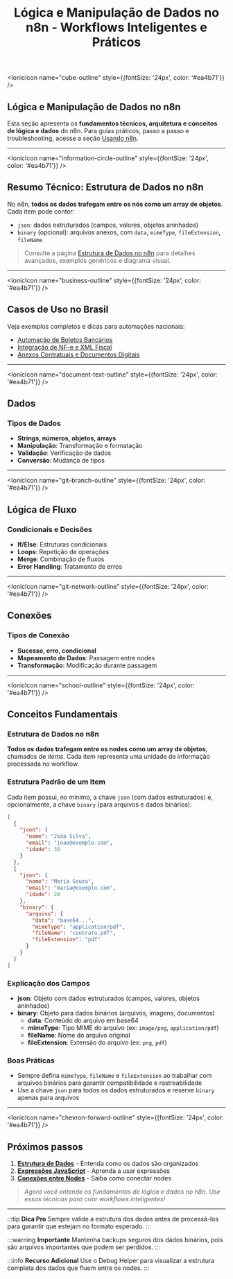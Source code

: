 ﻿---
sidebar_position: 1
title: Lógica e Manipulação de Dados no n8n - Workflows Inteligentes e Práticos
description: Aprenda a dominar dados, lógica e processamento no n8n para criar workflows inteligentes, eficientes e escaláveis.
keywords: [n8n, lógica, dados, manipulação de dados, workflow inteligente, automação, processamento de dados, boas práticas, lógica de automação, transformação de dados]
---

<IonicIcon name="cube-outline" style={{fontSize: '24px', color: '#ea4b71'}} />

## Lógica e Manipulação de Dados no n8n

Esta seção apresenta os **fundamentos técnicos, arquitetura e conceitos de lógica e dados** do n8n. Para guias práticos, passo a passo e troubleshooting, acesse a seção [Usando n8n](/usando-n8n).

---

<IonicIcon name="information-circle-outline" style={{fontSize: '24px', color: '#ea4b71'}} />

## Resumo Técnico: Estrutura de Dados no n8n

No n8n, **todos os dados trafegam entre os nós como um array de objetos**. Cada item pode conter:

- `json`: dados estruturados (campos, valores, objetos aninhados)
- `binary` (opcional): arquivos anexos, com `data`, `mimeType`, `fileExtension`, `fileName`

> Consulte a página [Estrutura de Dados no n8n](/logica-e-dados/estrutura-dados) para detalhes avançados, exemplos genéricos e diagrama visual.

---

<IonicIcon name="business-outline" style={{fontSize: '24px', color: '#ea4b71'}} />

## Casos de Uso no Brasil

Veja exemplos completos e dicas para automações nacionais:

- [Automação de Boletos Bancários](/logica-e-dados/data/boletos-bancarios)
- [Integração de NF-e e XML Fiscal](/logica-e-dados/data/nfe-xml)
- [Anexos Contratuais e Documentos Digitais](/logica-e-dados/data/anexos-contratuais)

---

<IonicIcon name="document-text-outline" style={{fontSize: '24px', color: '#ea4b71'}} />

## Dados

### Tipos de Dados

- **Strings, números, objetos, arrays**
- **Manipulação**: Transformação e formatação
- **Validação**: Verificação de dados
- **Conversão**: Mudança de tipos

---

<IonicIcon name="git-branch-outline" style={{fontSize: '24px', color: '#ea4b71'}} />

## Lógica de Fluxo

### Condicionais e Decisões

- **If/Else**: Estruturas condicionais
- **Loops**: Repetição de operações
- **Merge**: Combinação de fluxos
- **Error Handling**: Tratamento de erros

---

<IonicIcon name="git-network-outline" style={{fontSize: '24px', color: '#ea4b71'}} />

## Conexões

### Tipos de Conexão

- **Sucesso, erro, condicional**
- **Mapeamento de Dados**: Passagem entre nodes
- **Transformação**: Modificação durante passagem

---

<IonicIcon name="school-outline" style={{fontSize: '24px', color: '#ea4b71'}} />

## Conceitos Fundamentais

### Estrutura de Dados no n8n

**Todos os dados trafegam entre os nodes como um array de objetos**, chamados de _items_. Cada item representa uma unidade de informação processada no workflow.

### Estrutura Padrão de um Item

Cada item possui, no mínimo, a chave `json` (com dados estruturados) e, opcionalmente, a chave `binary` (para arquivos e dados binários):

```json
[
  {
    "json": {
      "nome": "João Silva",
      "email": "joao@exemplo.com",
      "idade": 30
    }
  },
  {
    "json": {
      "nome": "Maria Souza",
      "email": "maria@exemplo.com",
      "idade": 28
    },
    "binary": {
      "arquivo": {
        "data": "base64...",
        "mimeType": "application/pdf",
        "fileName": "contrato.pdf",
        "fileExtension": "pdf"
      }
    }
  }
]
```

### Explicação dos Campos

- **json**: Objeto com dados estruturados (campos, valores, objetos aninhados)
- **binary**: Objeto para dados binários (arquivos, imagens, documentos)
  - **data**: Conteúdo do arquivo em base64
  - **mimeType**: Tipo MIME do arquivo (ex: `image/png`, `application/pdf`)
  - **fileName**: Nome do arquivo original
  - **fileExtension**: Extensão do arquivo (ex: `png`, `pdf`)

### Boas Práticas

- Sempre defina `mimeType`, `fileName` e `fileExtension` ao trabalhar com arquivos binários para garantir compatibilidade e rastreabilidade
- Use a chave `json` para todos os dados estruturados e reserve `binary` apenas para arquivos

---

<IonicIcon name="chevron-forward-outline" style={{fontSize: '24px', color: '#ea4b71'}} />

## Próximos passos

1. **[Estrutura de Dados](/logica-e-dados/estrutura-dados)** - Entenda como os dados são organizados
2. **[Expressões JavaScript](/logica-e-dados/expressoes)** - Aprenda a usar expressões
3. **[Conexões entre Nodes](/logica-e-dados/conexoes)** - Saiba como conectar nodes

> *Agora você entende os fundamentos de lógica e dados no n8n. Use essas técnicas para criar workflows inteligentes!*

---

:::tip **Dica Pro**
Sempre valide a estrutura dos dados antes de processá-los para garantir que estejam no formato esperado.
:::

:::warning **Importante**
Mantenha backups seguros dos dados binários, pois são arquivos importantes que podem ser perdidos.
:::

:::info **Recurso Adicional**
Use o Debug Helper para visualizar a estrutura completa dos dados que fluem entre os nodes.
:::
